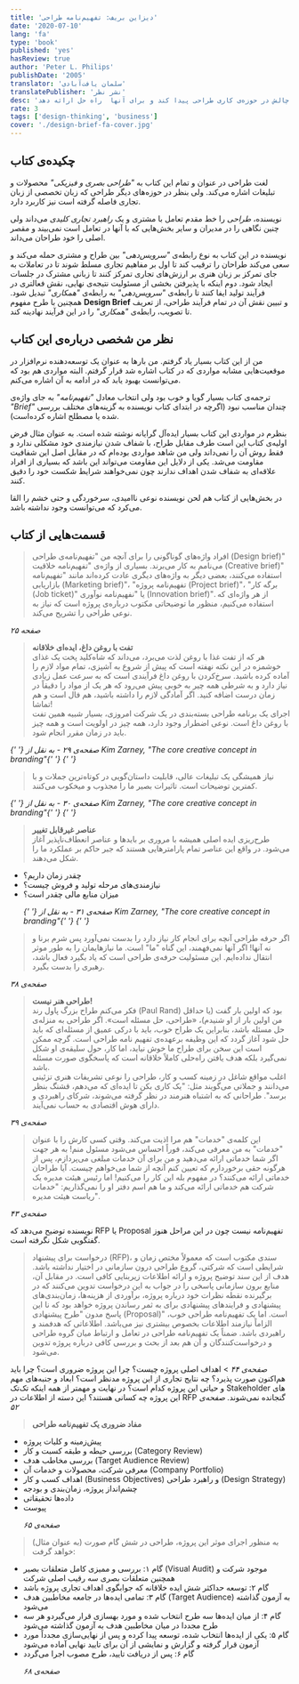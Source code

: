 ```yaml
---
title: 'دیزاین بریف: تفهیم‌نامه طراحی'
date: '2020-07-10'
lang: 'fa'
type: 'book'
published: 'yes'
hasReview: true
author: 'Peter L. Philips'
publishDate: '2005'
translator: 'سلمان یافت‌آبادی'
translatePublisher: 'نشر نظر'
desc: 'ابتدا شفافیت و درک متقابل: این کتاب تلاش می‌کند دلایلی برای برخی چالش در حوزه‌ی کاری طراحی پیدا کند و برای آنها  راه حل ارائه دهد.'
rate: 3
tags: ['design-thinking', 'business']
cover: './design-brief-fa-cover.jpg'
---
```


## چکیده‌ی کتاب

لغت طراحی در عنوان و تمام این کتاب به _"طراحی بصری و فیزیکی"_ محصولات و تبلیغات اشاره می‌کند. ولی بنظر در حوزه‌های دیگر طراحی که زبان تخصصی از زبان تجاری فاصله گرفته است نیز کاربرد دارد.

نویسنده، _طراحی_ را خط مقدم تعامل با مشتری و یک _راهبرد تجاری کلیدی_ می‌داند ولی چنین نگاهی را در مدیران و سایر بخش‌هایی که با آنها در تعامل است نمی‌بیند و مقصر اصلی را خود طراحان می‌داند.

نویسنده در این کتاب به نوع رابطه‌ی _"سرویس‌دهی"_ بین طراح و مشتری حمله می‌کند و سعی می‌کند طراحان را ترقیب کند تا اول بر مفاهیم تجاری مسلط شوند تا در تعاملات به جای تمرکز بر زبان هنری بر ارزش‌های تجاری تمرکز کنند تا زبانی مشترک در جلسات ایجاد شود. دوم اینکه با پذیرفتن بخشی از مسئولیت نتیجه‌ی نهایی، نقش فعالتری در فرآیند تولید ایفا کنند تا رابطه‌ی _"سرویس‌دهی"_ به رابطه‌ی _"همکاری"_ تبدیل شود.
همچنین با طرح مفهوم **Design Brief** و تبیین نقش آن در تمام فرآیند طراحی، از تعریف تا تصویب، رابطه‌ی _"همکاری"_ را در این فرآیند نهادینه کند.

## نظر من شخصی درباره‌ی این کتاب

من از این کتاب بسیار یاد گرفتم. من بارها به عنوان یک توسعه‌دهنده نرم‌افزار در موقعیت‌هایی مشابه مواردی که در کتاب اشاره شد قرار گرفتم. البته مواردی هم بود که می‌توانست بهبود یابد که در ادامه به آن اشاره می‌کنم.

ترجمه‌ی کتاب بسیار گویا و خوب بود ولی انتخاب معادل _"تفهیم‌نامه"_ به جای واژه‌ی _"Brief"_ چندان مناسب نبود (اگرچه در ابتدای کتاب نویسنده به گزینه‌های مختلف بررسی شده یا مصطلح اشاره کرده‌است).

بنظرم در مواردی این کتاب بسیار ایده‌آل گرایانه نوشته شده است. به عنوان مثال فرض اولیه‌ی کتاب این است طرف مقابل طراح، با شفاف شدن نیازمندی خود مشکلی ندارد و فقط روش آن را نمی‌داند ولی من شاهد مواردی بوده‌ام که در مقابل اصل این شفافیت مقاومت می‌شد. یکی از دلایل این مقاومت می‌تواند این باشد که بسیاری از افراد علاقه‌ای به شفاف شدن اهداف ندارند چون نمی‌خواهند شرایط شکست خود را دقیق کنند.

در بخش‌هایی از کتاب هم لحن نویسنده نوعی ناامیدی، سرخوردگی و حتی خشم را القا می‌کرد که می‌توانست وجود نداشته باشد.

## قسمت‌هایی از کتاب

> افراد واژه‌های گوناگونی را برای آنچه من "تفهیم‌نامه‌ی طراحی (Design brief)" می‌نامم به کار می‌برند.
> بسیاری از واژه‌ی "تفهیم‌نامه خلاقیت (Creative brief)" استفاده می‌کنند، بعضی دیگر به واژه‌های دیگری عادت کرده‌اند مانند "تفهیم‌نامه بازاریابی (Marketing brief)"، "تفهیم‌نامه پروژه (Project brief)"، "برگه کار (Job ticket)" یا "نفهیم‌نامه نوآوری (Innovation brief)". از هر واژه‌ای که استفاده می‌کنیم، منظور ما توضیحاتی مکتوب درباره‌ی پروژه است که نیاز به نوعی طراحی را تشریح می‌کند.

<cite>صفحه‌ ۲۵</cite>

> **تفت با روغن داغ، ایده‌ای خلاقانه** <br/>
> هر که از تفت غذا با روغن لذت می‌برد، می‌داند که شاه‌کلید پخت یک غذای خوشمزه در این نکته نهفته است که پیش از شروع به آشپزی، تمام مواد لازم را آماده کرده باشید. سرخ‌کردن با روغن داغ فرآیندی است که به سرعت عمل زیادی نیاز دارد و به شرطی همه چیر به خوبی پیش می‌رود که هر یک از مواد را دقیقاً در زمان درست اضافه کنید. اگر آمادگی لازم را داشته باشید، هم فال است و هم تماشا!<br/>
> اجرای یک برنامه طراحی بسته‌بندی در یک شرکت امروزی، بسیار شبیه همین تفت با روغن داغ است. نوعی اضطرار وجود دارد، همه چیز در اولویت است و همه چیز باید در زمان مقرر انجام شود.

<cite>
    {' '}
    صفحه‌ی ۲۹ - به نقل از <span dir="ltr">
        Kim Zarney, "The core creative concept in branding"{' '}
    </span>{' '}
</cite>

> نیاز همیشگی یک تبلیغات عالی، قابلیت داستان‌گویی در کوتاه‌ترین جملات و با کمترین توضیحات است. تاثیرات بصیر ما را مجذوب و میخکوب می‌کنند.

<cite>
    {' '}
    صفحه‌ی ۳۰ - به نقل از <span dir="ltr">
        Kim Zarney, "The core creative concept in branding"{' '}
    </span>{' '}
</cite>

> **عناصر غیرقابل تغییر** <br/>
> طرح‌ریزی ایده اصلی همیشه با مروری بر باید‌ها و عناصر انعطاف‌ناپذیر آغاز می‌شود. در واقع این عناصر تمام پارامترهایی هستند که جبر حاکم بر عملکرد ما را شکل می‌دهند.<br/>

-   چقدر زمان داریم؟
-   نیازمندی‌های مرحله تولید و فروش چیست؟
-   میزان منابع مالی چقدر است؟
    >
    <cite>
        {' '}
        صفحه‌ی ۳۱ - به نقل از <span dir="ltr">
            Kim Zarney, "The core creative concept in branding"{' '}
        </span>{' '}
    </cite>

> اگر حرفه طراحی آنچه برای انجام کار نیاز دارد را بدست نمی‌آورد پس شرم برنا و نه آنها! اگر آنها نمی‌فهمند، این گناه "ما" است. ما نیازهایمان را به طور موثر انتقال نداده‌ایم. این مسئولیت حرفه‌ی طراحی است که یاد بگیرد فعال باشد، رهبری را بدست بگیرد.

<cite> صفحه‌ی ۳۸ </cite>

> **طراحی هنر نیست!** <br/>
> فکر می‌کنم طراح بزرگ پاول رند (Paul Rand) بود که اولین بار گفت (یا حداقل من اولین بار از او شنیدم)، «طراحی، حل مسئله است». اگر طراحی به منزله‌ی حل مسئله باشد، بنابراین یک طراح خوب، باید با درکی عمیق از مسئله‌ای که باید حل شود آغاز گردد که این وظیفه برعهده‌ی تفهیم نامه طراحی است. گرچه ممکن است این سخن برای طراح ما خوش نیاید، اما کار، حول سلیقه‌ی او شکل نمی‌گیرد بلکه هدف یافتن راه‌حلی کاملاً خلاقانه است که پاسخگوی صورت مسئله باشد.<br/>
> اغلب مواقع شاغل در زمینه کسب و کار، طراحی را نوعی تشریفات هنری تزئینی می‌دانند و جملاتی می‌گویند مثل: "یک کاری بکن تا ایده‌ای که می‌دهم، قشنگ بنظر برسد". طراحانی که به اشتباه هنرمند در نظر گرفته می‌شوند، شرکای راهبردی و دارای هوش اقتصادی به حساب نمی‌آیند.

<cite> صفحه‌ی ۳۹ </cite>

> این کلمه‌ی "خدمات" هم مرا اذیت می‌کند. وقتی کسی کارش را با عنوان "خدمات" به من معرفی می‌کند، فوراً احساس می‌شود مسئول منم! به هر جهت اگر شما خدماتی ارائه می‌دهید و من برای آن خدمات مبلغی می‌پردازم، پس از هرگونه حقی برخوردارم که تعیین کنم آنچه از شما می‌خواهم چیست. آیا طراحان خدماتی ارائه می‌کنند؟ در مفهوم بله این کار را می‌کنیم! اما رئیس هیئت مدیره یک شرکت هم خدماتی ارائه می‌کند و ما هم اسم دفتر او را نمی‌گذاریم: "خدمات ریاست هیئت مدیره".

<cite> صفحه‌ی ۴۳ </cite>

نویسنده توضیح می‌دهد که RFP یا Proposal تفهیم‌نامه نیست چون در این مراحل هنوز گفتگویی شکل نگرفته است.

> درخواست برای پیشنهاد (RFP)، سندی مکتوب است که معمولاً مختص زمان و شرایطی است که شرکتی، گروع طراحی درون سازمانی در اختیار نداشته باشد. هدف از این سند توضیح پروژه و ارائه اطلاعات زیربنایی کافی است. در مقابل آن، منابع برون سازمانی پاسخی را در جواب به این درخواست تدوین می‌کنند که در برگیرنده نقطه نظرات خود درباره پروژه، برآوردی از هزینه‌ها، زمان‌بندی‌های پیشنهادی و فرایند‌های پیشنهادی برای به ثمر رساندن پروژه خواهد بود که نا این پاسخ مدون "طرح پیشنهادی (Proposal)" است. اما یک تفهیم‌نامه طراحی خوب، الزاماً نیازمند اطلاعات بخصوص بیشتری نیز می‌باشد. اطلاعاتی که هدفمند و راهبردی باشد. ضمناً یک تفهیم‌نامه طراحی در تعامل و ارتباط میان گروه طراحی و درخواست‌کنندگان و آن هم بعد از بحث و بررسی کافی درباره پروژه تدوین می‌شود.

<cite> صفحه‌ی ۴۴ </cite>> اهداف اصلی پروژه چیست؟ چرا این پروژه ضروری است؟ چرا
باید هم‌اکنون صورت پذیرد؟ چه نتایج تجاری از این پروژه مدنظر است؟ ابعاد و
جنبه‌های مهم و حیاتی این پروژه کدام است؟ در نهایت و مهمتر از همه اینکه تک‌تک
Stakeholder های این پروژه چه کسانی هستند؟ این دسته از اطلاعات در RFP گنجانده
نمی‌شوند.
<cite> صفحه‌ی ۵۲ </cite>

> **مفاد ضروری یک تفهیم‌نامه طراحی** <br/>

-   پیش‌زمینه و کلیات پروژه
-   بررسی حیطه و طبقه کسبت و کار (Category Review)
-   بررسی مخاطب هدف (Target Audience Review)
-   معرفی شرکت، محصولات و خدمات آن (Company Portfolio)
-   اهداف کسب و کار (Business Objectives) و راهبرد طراحی (Design Strategy)
-   چشم‌انداز پروژه، زمان‌بندی و بودجه
-   داده‌ها تحقیقاتی
-   پیوست
    >
    <cite> صفحه‌ی ۶۵ </cite>

> (به عنوان مثال) به منظور اجرای موثر این پروژه، طراحی در شش گام صورت خواهد گرفت:

-   گام ۱: بررسی و ممیزی کامل متعلقات بصیر (Visual Audit) موجود شرکت و همچنین متعلقات بصری سه رقیب اصلی شرکت
-   گام ۲: توسعه حداکثر شش ایده خلاقانه که جوابگوی اهداف تجاری پروژه باشد
-   گام ۳: تمامی ایده‌ها در جامعه مخاطبین هدف (Target Audience) به آزمون گذاشته می‌شود
-   گام ۴: از میان ایده‌ها سه طرح انتخاب شده و مورد بهسازی قرار می‌گیردو هر سه طرح مجددا در میان مخاطبین هدف به آزمون گذاشته می‌شود
-   گام ۵: یکی از ایده‌ها انتخاب شده، توسعه پیدا کرده و پس از نهایی‌سازی مجدداً مورد آزمون قرار گرفته و گزارش و نمایشی از آن برای تایید نهایی آماده می‌شود
-   گام ۶: پس از دریافت تایید، طرح مصوب اجرا می‌گردد
    >
    <cite> صفحه‌ی ۶۸ </cite>
